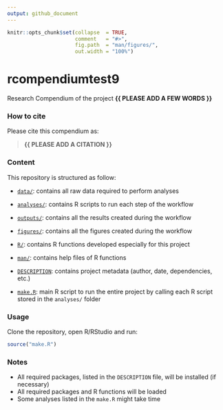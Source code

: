 ```yaml
---
output: github_document
---
```


<!-- README.md is generated from README.Rmd. Please edit that file -->


```r
knitr::opts_chunk$set(collapse  = TRUE,
                      comment   = "#>",
                      fig.path  = "man/figures/",
                      out.width = "100%")
```



# rcompendiumtest9


<!-- badges: start -->
<!-- badges: end -->


Research Compendium of the project **{{ PLEASE ADD A FEW WORDS }}**



### How to cite

Please cite this compendium as: 

> **{{ PLEASE ADD A CITATION }}**



### Content

This repository is structured as follow:

- [`data/`](https://github.com/avallecam/rcompendiumtest9/tree/master/data):
contains all raw data required to perform analyses

- [`analyses/`](https://github.com/avallecam/rcompendiumtest9/tree/main/analyses/):
contains R scripts to run each step of the workflow

- [`outputs/`](https://github.com/avallecam/rcompendiumtest9/tree/main/outputs):
contains all the results created during the workflow

- [`figures/`](https://github.com/avallecam/rcompendiumtest9/tree/main/figures):
contains all the figures created during the workflow

- [`R/`](https://github.com/avallecam/rcompendiumtest9/tree/main/R):
contains R functions developed especially for this project

- [`man/`](https://github.com/avallecam/rcompendiumtest9/tree/main/man):
contains help files of R functions

- [`DESCRIPTION`](https://github.com/avallecam/rcompendiumtest9/tree/main/DESCRIPTION):
contains project metadata (author, date, dependencies, etc.)

- [`make.R`](https://github.com/avallecam/rcompendiumtest9/tree/main/make.R):
main R script to run the entire project by calling each R script stored in the `analyses/` folder



### Usage

Clone the repository, open R/RStudio and run:

```r
source("make.R")
```



### Notes

- All required packages, listed in the `DESCRIPTION` file, will be installed (if necessary)
- All required packages and R functions will be loaded
- Some analyses listed in the `make.R` might take time
